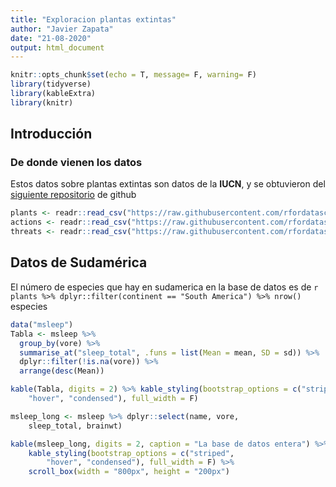 ```yaml
---
title: "Exploracion plantas extintas"
author: "Javier Zapata"
date: "21-08-2020"
output: html_document
---
```


```r
knitr::opts_chunk$set(echo = T, message= F, warning= F)
library(tidyverse)
library(kableExtra)
library(knitr)
```

## Introducción

### De donde vienen los datos

Estos datos sobre plantas extintas son datos de la **IUCN**, y se obtuvieron 
del [siguiente repositorio](https://github.com/rfordatascience/tidytuesday) de github  


```r
plants <- readr::read_csv("https://raw.githubusercontent.com/rfordatascience/tidytuesday/master/data/2020/2020-08-18/plants.csv")
actions <- readr::read_csv("https://raw.githubusercontent.com/rfordatascience/tidytuesday/master/data/2020/2020-08-18/actions.csv")
threats <- readr::read_csv("https://raw.githubusercontent.com/rfordatascience/tidytuesday/master/data/2020/2020-08-18/threats.csv")


```

## Datos de Sudamérica

El número de especies que hay en sudamerica en la base de datos es de `r plants %>% dplyr::filter(continent == "South America") %>% nrow()` especies


```r
data("msleep")
Tabla <- msleep %>% 
  group_by(vore) %>% 
  summarise_at("sleep_total", .funs = list(Mean = mean, SD = sd)) %>% 
  dplyr::filter(!is.na(vore)) %>% 
  arrange(desc(Mean))

kable(Tabla, digits = 2) %>% kable_styling(bootstrap_options = c("striped", 
    "hover", "condensed"), full_width = F)
```

```r
msleep_long <- msleep %>% dplyr::select(name, vore, 
    sleep_total, brainwt)

kable(msleep_long, digits = 2, caption = "La base de datos entera") %>% 
    kable_styling(bootstrap_options = c("striped", 
        "hover", "condensed"), full_width = F) %>% 
    scroll_box(width = "800px", height = "200px")

```


